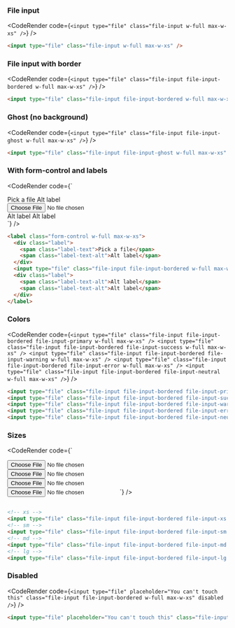 
### File input

<CodeRender code={`<input type="file" class="file-input w-full max-w-xs" />`} />

```html
<input type="file" class="file-input w-full max-w-xs" />
```

### File input with border

<CodeRender code={`<input type="file" class="file-input file-input-bordered w-full max-w-xs" />`} />

```html
<input type="file" class="file-input file-input-bordered w-full max-w-xs" />
```

### Ghost (no background)

<CodeRender code={`<input type="file" class="file-input file-input-ghost w-full max-w-xs" />`} />

```html
<input type="file" class="file-input file-input-ghost w-full max-w-xs" />
```

### With form-control and labels

<CodeRender
  code={`<label class="form-control w-full max-w-xs">
  <div class="label">
    <span class="label-text">Pick a file</span>
    <span class="label-text-alt">Alt label</span>
  </div>
  <input type="file" class="file-input file-input-bordered w-full max-w-xs" />
  <div class="label">
    <span class="label-text-alt">Alt label</span>
    <span class="label-text-alt">Alt label</span>
  </div>
</label>`}
/>

```html
<label class="form-control w-full max-w-xs">
  <div class="label">
    <span class="label-text">Pick a file</span>
    <span class="label-text-alt">Alt label</span>
  </div>
  <input type="file" class="file-input file-input-bordered w-full max-w-xs" />
  <div class="label">
    <span class="label-text-alt">Alt label</span>
    <span class="label-text-alt">Alt label</span>
  </div>
</label>
```

### Colors

<CodeRender
  code={`
  <input type="file" class="file-input file-input-bordered file-input-primary w-full max-w-xs" />
  <input type="file" class="file-input file-input-bordered file-input-success w-full max-w-xs" />
  <input type="file" class="file-input file-input-bordered file-input-warning w-full max-w-xs" />
  <input type="file" class="file-input file-input-bordered file-input-error w-full max-w-xs" />
  <input type="file" class="file-input file-input-bordered file-input-neutral w-full max-w-xs" />
  `}
/>

```html
<input type="file" class="file-input file-input-bordered file-input-primary w-full max-w-xs" />
<input type="file" class="file-input file-input-bordered file-input-success w-full max-w-xs" />
<input type="file" class="file-input file-input-bordered file-input-warning w-full max-w-xs" />
<input type="file" class="file-input file-input-bordered file-input-error w-full max-w-xs" />
<input type="file" class="file-input file-input-bordered file-input-neutral w-full max-w-xs" />¸
```

### Sizes

<CodeRender
  code={`
 
<!-- xs -->
<input type="file" class="file-input file-input-bordered file-input-xs w-full max-w-xs" />
<!-- sm -->
<input type="file" class="file-input file-input-bordered file-input-sm w-full max-w-xs" />
<!-- md -->
<input type="file" class="file-input file-input-bordered file-input-md w-full max-w-xs" />
<!-- lg -->
<input type="file" class="file-input file-input-bordered file-input-lg w-full max-w-xs" />
  `}
/>

```html

<!-- xs -->
<input type="file" class="file-input file-input-bordered file-input-xs w-full max-w-xs" />
<!-- sm -->
<input type="file" class="file-input file-input-bordered file-input-sm w-full max-w-xs" />
<!-- md -->
<input type="file" class="file-input file-input-bordered file-input-md w-full max-w-xs" />
<!-- lg -->
<input type="file" class="file-input file-input-bordered file-input-lg w-full max-w-xs" />
```

### Disabled

<CodeRender
  code={`
<input type="file" placeholder="You can't touch this" class="file-input file-input-bordered w-full max-w-xs" disabled />
  `}
/>

```html
<input type="file" placeholder="You can't touch this" class="file-input file-input-bordered w-full max-w-xs" disabled />
```